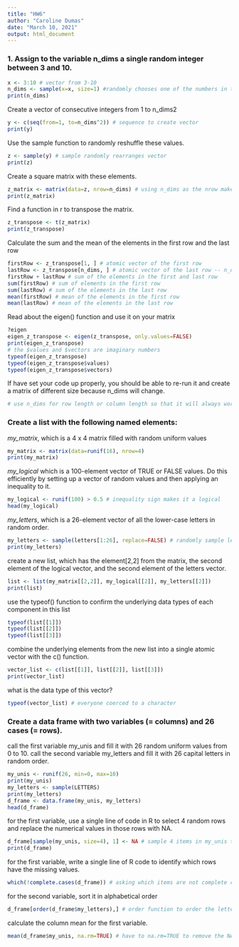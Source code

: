 ```yaml
---
title: "HW6"
author: "Caroline Dumas"
date: "March 10, 2021"
output: html_document
---
```

### 1. Assign to the variable n_dims a single random integer between 3 and 10.
```r
x <- 3:10 # vector from 3-10
n_dims <- sample(x=x, size=1) #randomly chooses one of the numbers in the vector x
print(n_dims)
```
Create a vector of consecutive integers from 1 to n_dims2
```r
y <- c(seq(from=1, to=n_dims^2)) # sequence to create vector 
print(y)
```
Use the sample function to randomly reshuffle these values.
```r
z <- sample(y) # sample randomly rearranges vector 
print(z)
```
Create a square matrix with these elements.
```r
z_matrix <- matrix(data=z, nrow=n_dims) # using n_dims as the nrow makes the matrix be the length of whatever the random number of n_dims 
print(z_matrix)
```
Find a function in r to transpose the matrix.
```r
z_transpose <- t(z_matrix)
print(z_transpose)
```
Calculate the sum and the mean of the elements in the first row and the last row
```r
firstRow <- z_transpose[1, ] # atomic vector of the first row
lastRow <- z_transpose[n_dims, ] # atomic vector of the last row -- n_dims is the random number chosen
firstRow + lastRow # sum of the elements in the first and last row 
sum(firstRow) # sum of elements in the first row 
sum(lastRow) # sum of the elements in the last row 
mean(firstRow) # mean of the elements in the first row 
mean(lastRow) # mean of the elements in the last row 
```
Read about the eigen() function and use it on your matrix
```r
?eigen
eigen_z_transpose <- eigen(z_transpose, only.values=FALSE)
print(eigen_z_transpose)
# the $values and $vectors are imaginary numbers 
typeof(eigen_z_transpose)
typeof(eigen_z_transpose$values)
typeof(eigen_z_transpose$vectors)
```
If have set your code up properly, you should be able to re-run it and create a matrix of different size because n_dims will change.
```r
# use n_dims for row length or column length so that it will always work 
```
### Create a list with the following named elements:
*my_matrix*, which is a 4 x 4 matrix filled with random uniform values
```r
my_matrix <- matrix(data=runif(16), nrow=4)
print(my_matrix)
```
*my_logical* which is a 100-element vector of TRUE or FALSE values. Do this efficiently by setting up a vector of random values and then applying an inequality to it.
```r
my_logical <- runif(100) > 0.5 # inequality sign makes it a logical 
head(my_logical)
```
*my_letters*, which is a 26-element vector of all the lower-case letters in random order.
```r
my_letters <- sample(letters[1:26], replace=FALSE) # randomly sample letters from 1-26 without repleating any
print(my_letters)
```
create a new list, which has the element[2,2] from the matrix, the second element of the logical vector, and the second element of the letters vector.
```r
list <- list(my_matrix[[2,2]], my_logical[[2]], my_letters[[2]])
print(list)
```
use the typeof() function to confirm the underlying data types of each component in this list
```r
typeof(list[[1]])
typeof(list[[2]])
typeof(list[[3]])
```
combine the underlying elements from the new list into a single atomic vector with the c() function.
```r
vector_list <- c(list[[1]], list[[2]], list[[3]])
print(vector_list)
```
what is the data type of this vector?
```r
typeof(vector_list) # everyone coerced to a character
```
### Create a data frame with two variables (= columns) and 26 cases (= rows).
call the first variable my_unis and fill it with 26 random uniform values from 0 to 10. call the second variable my_letters and fill it with 26 capital letters in random order.
```r
my_unis <- runif(26, min=0, max=10)
print(my_unis)
my_letters <- sample(LETTERS)
print(my_letters)
d_frame <- data.frame(my_unis, my_letters)
head(d_frame)
```
for the first variable, use a single line of code in R to select 4 random rows and replace the numerical values in those rows with NA.
```r
d_frame[sample(my_unis, size=4), 1] <- NA # sample 4 items in my_unis then specify only in the first column 
print(d_frame)
```
for the first variable, write a single line of R code to identify which rows have the missing values.
```r
which(!complete.cases(d_frame)) # asking which items are not complete cases (NA)
```
for the second variable, sort it in alphabetical order
```r
d_frame[order(d_frame$my_letters),] # order function to order the letters
```
calculate the column mean for the first variable.
```r
mean(d_frame$my_unis, na.rm=TRUE) # have to na.rm=TRUE to remove the NA. mean function default is to keep them.
```

